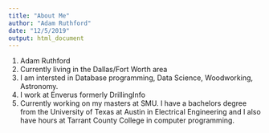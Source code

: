 ---
title: "About Me"
author: "Adam Ruthford"
date: "12/5/2019"
output: html_document
---

1. Adam Ruthford
2. Currently living in the Dallas/Fort Worth area
3. I am intersted in Database programming, Data Science, Woodworking, Astronomy.
4. I work at Enverus formerly DrillingInfo
5. Currently working on my masters at SMU. I have a bachelors degree from the University of Texas at Austin in Electrical Engineering and I also have hours at Tarrant County College in computer programming.


